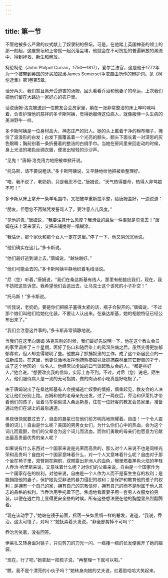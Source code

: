 ```yaml
---
---
---
```

title: 第一节
---




不管他被多么严肃的仪式献上了奴隶制的祭坛，可是，在他踏上英国神圣的领土的那一刻起，这座祭坛和上帝就一起沉落尘埃，他就会在不可抗拒的普遍解放的潮流中，得到拯救、新生和解放。

柯伦柯伦（John Philpot Curran，1750—1817），爱尔兰法官，这是他于1772年为一个被带到英国的牙买加奴隶James Somerset争取自由所作的辩护词。见《柯伦选集》第1卷第5章。

话分两头，我们暂且离开受迫害的汤姆，回头看看乔治和他妻子的命运，上次我们把他们留在大路边一家好心的农户里。

话说唐姆·洛克被送到一位教友会会员家里，躺在一张非常整洁的床上呻吟喊叫着，负责护理他的慈祥的多卡斯阿姨，觉得她服侍这位病人，就像服侍一头生病的美洲野牛一样。

多卡斯阿姨是一位身材高大、神态庄严的妇人。她的头上戴着干净的棉布帽子，掩住了波浪形的白发；白发下面覆盖着一个光亮的额头，额头下面长着一对深思的灰色眼睛；胸前别着一条折叠着的整洁的白绸手巾。当她在房间里来回走动的时候，身上光洁的褐色丝绸衣服，便发出轻轻的沙沙声。

“见鬼！”唐姆·洛克用力地把被单掀开说。

“托马斯，请不要说粗话。”多卡斯阿姨说，又平静地给他把被单整理好。

“唔，我不说了，老奶奶，只是我忍不住，”唐姆说，“天气热得要命，热得人非骂娘不可！”

多卡斯从床上拿开一条羊毛围巾，又把被单重新拉平整，给唐姆盖好，一边说道：

“朋友，但愿您不再赌咒发誓骂人了，要注意点儿风度。”

“见他的鬼，”唐姆说，“我要注意什么风度？我想做的最后一件事就是见鬼去！”唐姆在床上滚来滚去，又把床铺搅得一塌糊涂。

“我估计，那个家伙和那个女人一定在这里。”停了一下，他又阴沉沉地说。

“他们确实在这儿。”多卡斯说。

“他们最好逃到湖上去，”唐姆说，“越快越好。”

“他们可能会去的。”多卡斯阿姨平静地织着毛线活说。

“尼（您）听着，”唐姆说，“我们在桑达斯基有线人，那里有船接应我们，现在，我不妨把这告诉您。我希望他们会逃出去，让马克士这个该死的小子扑空！”

“托马斯！”多卡斯说。

“听我说，老奶奶，要是你们把瓶子塞得太紧的话，瓶子会裂开的。”唐姆说，“不过那个娘们叫他们给她化化装，不要让人认出来。在桑达斯基，她的相貌特征已经公布出来了。”

“我们会注意这件事的。”多卡斯非常镇静地说。

当我们在这里向唐姆·洛克告别的时候，我们最好先说明一下，他在这个教友会员的家里调养了三个星期，医好了伤口和随后染上的风湿热病之后，虽然变得更加郁郁寡欢，但人却变得聪明了些。他放弃了抓捕奴隶的工作，成了这个新居民点的一位新成员。在这里，他更快活地发挥他捕熊猎狼以及抓捕森林里其它野兽的才干，成了这个地区的一位名人。他经常以虔诚的口气谈起教友会的人。“都是些好人，”他会说，“想要改变我的信仰，实际上办不到。不过，对尼（您）说吧，陌生人，他们服侍病人是一流的无可指摘，做的肉汤和小吃真是好吃极了。”

由于唐姆说出了在桑达斯基有人会搜捕逃亡奴隶的情报，慎重起见，教友会的人决定让他们分别上路。吉姆和他的老母亲先出发，过了一两夜后，乔治和伊莱扎才带着他们的孩子，坐着马车偷偷进入桑达斯基，住在一位好客的教友会员家里，准备通过他们在湖上的最后通道。

黑夜很快就要过去了，自由的晨星已在他们前方明亮地照耀着。自由！一个令人震慑的词儿！自由是什么呢？美国的男男女女们，为什么你们心中的热血，会为这个词儿而震颤，你们的父辈会为这个词儿而流血，而你们勇敢的母亲们也愿意为它献出最高贵最优秀的亲人呢？

如果说有什么东西对一个国家来说是光荣而高贵的，那么对个人来说不也是同样光荣和高贵吗？自由对一个国家意味着什么，对一个人又意味着什么呢？自由对于那个坐在椅子里，双臂抱在胸前，双颊露出非洲人的血色，眼里燃着黑色火焰的年轻人乔治·哈里斯来说，又意味着什么呢？对你们的父辈来说，自由是一个国家作为一个国家存在的权利。对他来说，自由是一个人作为人而不是畜生生存的权利；是能拥抱他的妻子，保护她免受非法的暴力侵犯的权利；是保护和教育他的孩子的权利；是拥有一个自己的家，拥有自己的宗教信仰，拥有自己的而不是附属于他人意志的品格的权利。当乔治用手托着下巴，焦虑地看着妻子用一套男人衣服女扮男装，以便在逃亡路上显得更安全些的时候，所有这些想法便在他的胸膛里热烈翻腾着。

“现在该动手了，”她站在镜子前面，摇落一头如黑绸一样的鬈发，说道，“我说，乔治，这太可惜了，对吗？”她抚弄着头发说，“非全部剪掉不可吗？”

乔治苦笑着，没有回答。

伊莱扎又转身面对镜子，只见剪刀的刀光一闪，一绺接一绺的长发便离开了她的脑袋。

“现在，行了吧，”她拿起一把梳子说，“再整理一下就可以啦。”

“瞧，我不是个漂亮的小伙子吗？”她转身向她的丈夫说，红着脸哈哈大笑起来。
